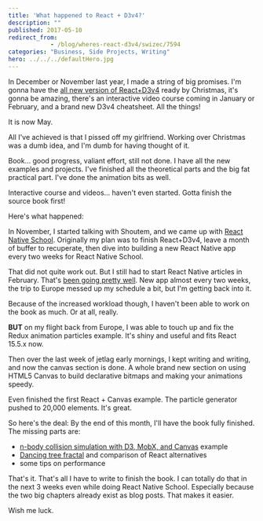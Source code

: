 ```yaml
---
title: 'What happened to React + D3v4?'
description: ""
published: 2017-05-10
redirect_from: 
            - /blog/wheres-react-d3v4/swizec/7594
categories: "Business, Side Projects, Writing"
hero: ../../../defaultHero.jpg
---
```

In December or November last year, I made a string of big promises. I'm gonna have the [all new version of React+D3v4](https://gum.co/mTWg) ready by Christmas, it's gonna be amazing, there's an interactive video course coming in January or February, and a brand new D3v4 cheatsheet. All the things!



It is now May.



All I've achieved is that I pissed off my girlfriend. Working over Christmas was a dumb idea, and I'm dumb for having thought of it.



Book… good progress, valiant effort, still not done. I have all the new examples and projects. I've finished all the theoretical parts and the big fat practical part. I've done the animation bits as well.



Interactive course and videos… haven't even started. Gotta finish the source book first!



Here's what happened:



In November, I started talking with Shoutem, and we came up with [React Native School](http://reactnative.school). Originally my plan was to finish React+D3v4, leave a month of buffer to recuperate, then dive into building a new React Native app every two weeks for React Native School.



That did not quite work out. But I still had to start React Native articles in February. That's [been going pretty well](http://reactnative.school). New app almost every two weeks, the trip to Europe messed up my schedule a bit, but I'm getting back into it.



Because of the increased workload though, I haven't been able to work on the book as much. Or at all, really.



**BUT** on my flight back from Europe, I was able to touch up and fix the Redux animation particles example. It's shiny and useful and fits React 15.5.x now.



Then over the last week of jetlag early mornings, I kept writing and writing, and now the canvas section is done. A whole brand new section on using HTML5 Canvas to build declarative bitmaps and making your animations speedy.



Even finished the first React + Canvas example. The particle generator pushed to 20,000 elements. It's great.



So here's the deal: By the end of this month, I'll have the book fully finished. The missing parts are:



- [n-body collision simulation with D3, MobX, and Canvas](https://swizec.com/blog/n-body-collision-simulation-react-d3-mobx/swizec/7497) example
- [Dancing tree fractal](https://swizec.com/blog/dancing-tree-fractal-react/swizec/7288) and comparison of React alternatives
- some tips on performance



That's it. That's all I have to write to finish the book. I can totally do that in the next 3 weeks even while doing React Native School. Especially because the two big chapters already exist as blog posts. That makes it easier.



Wish me luck.